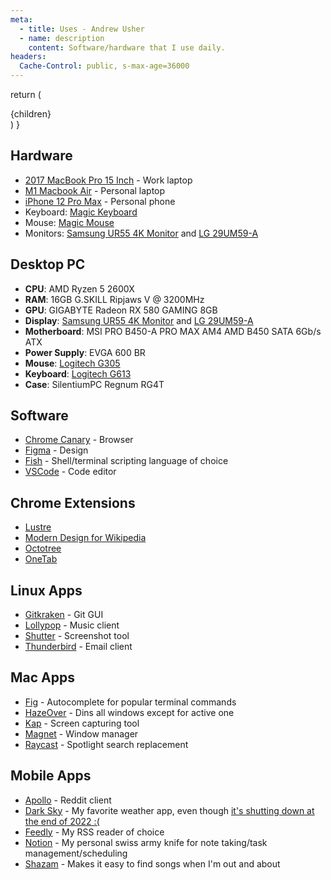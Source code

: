 ```yaml
---
meta:
  - title: Uses - Andrew Usher
  - name: description
    content: Software/hardware that I use daily.
headers:
  Cache-Control: public, s-max-age=36000
---
```


  return (
    <main className="prose max-w-screen-xl mx-auto py-12 p-8 dark:prose-invert">
      {children}
    </main>
  )
}

## Hardware

- [2017 MacBook Pro 15 Inch](https://www.amazon.com/Apple-i7-7700HQ-Quad-Core-Bluetooth-Refurbished/dp/B07K1KNH29) - Work laptop
- [M1 Macbook Air](https://www.bestbuy.com/site/macbook-air-13-3-laptop-apple-m1-chip-8gb-memory-256gb-ssd-latest-model-space-gray/5721600.p?skuId=5721600) - Personal laptop
- [iPhone 12 Pro Max](https://www.amazon.com/Apple-iPhone-Graphite-Carrier-Subscription/dp/B08L5P2CRK) - Personal phone
- Keyboard: [Magic Keyboard](https://www.apple.com/shop/product/MK2A3LL/A/magic-keyboard-us-english)
- Mouse: [Magic Mouse](https://www.apple.com/shop/product/MK2E3AM/A/magic-mouse)
- Monitors: [Samsung UR55 4K Monitor](https://www.bestbuy.com/site/samsung-ur55-series-28-ips-4k-uhd-monitor-black/6386391.p?skuId=6386391) and [LG 29UM59-A](https://www.amazon.com/gp/product/B071L1KDVB/ref=ppx_yo_dt_b_asin_title_o08_s00?ie=UTF8&psc=1)

## Desktop PC

- **CPU**: AMD Ryzen 5 2600X
- **RAM**: 16GB G.SKILL Ripjaws V @ 3200MHz
- **GPU**: GIGABYTE Radeon RX 580 GAMING 8GB
- **Display**: [Samsung UR55 4K Monitor](https://www.bestbuy.com/site/samsung-ur55-series-28-ips-4k-uhd-monitor-black/6386391.p?skuId=6386391) and [LG 29UM59-A](https://www.amazon.com/gp/product/B071L1KDVB/ref=ppx_yo_dt_b_asin_title_o08_s00?ie=UTF8&psc=1)
- **Motherboard**: MSI PRO B450-A PRO MAX AM4 AMD B450 SATA 6Gb/s ATX
- **Power Supply**: EVGA 600 BR
- **Mouse**: [Logitech G305](https://www.amazon.com/dp/B08D7293XC/?coliid=I1MS32RMOJARLB&colid=1CSW165RQ9BV8&psc=1&ref_=lv_ov_lig_dp_it)
- **Keyboard**: [Logitech G613](https://www.amazon.com/Logitech-G613-Lightspeed-Mechanical-Multihost-Connectivity/dp/B07796MBJ7?ref_=ast_sto_dp&th=1&psc=1)
- **Case**: SilentiumPC Regnum RG4T

## Software

- [Chrome Canary](https://www.google.com/chrome/canary/) - Browser
- [Figma](http://figma.com/) - Design
- [Fish](https://fishshell.com/) - Shell/terminal scripting language of choice
- [VSCode](https://code.visualstudio.com/) - Code editor

## Chrome Extensions

- [Lustre](https://chrome.google.com/webstore/detail/lustre/cjmfiochlaffhnellbhffgnjocahinnh?hl=en)
- [Modern Design for Wikipedia](https://chrome.google.com/webstore/detail/modern-design-for-wikiped/emdkdnnopdnajipoapepbeeiemahbjcn)
- [Octotree](https://www.octotree.io/)
- [OneTab](https://chrome.google.com/webstore/detail/onetab/chphlpgkkbolifaimnlloiipkdnihall)

## Linux Apps

- [Gitkraken](https://www.gitkraken.com/) - Git GUI
- [Lollypop](https://wiki.gnome.org/Apps/Lollypop) - Music client
- [Shutter](https://shutter-project.org/) - Screenshot tool
- [Thunderbird](https://www.thunderbird.net/en-US/) - Email client

## Mac Apps

- [Fig](https://fig.io/) - Autocomplete for popular terminal commands
- [HazeOver](https://hazeover.com/) - Dins all windows except for active one
- [Kap](https://getkap.co/) - Screen capturing tool
- [Magnet](https://apps.apple.com/us/app/magnet/id441258766?mt=12) - Window manager
- [Raycast](https://www.raycast.com/) - Spotlight search replacement

## Mobile Apps

- [Apollo](https://apps.apple.com/us/app/apollo-for-reddit/id979274575) - Reddit client
- [Dark Sky](https://apps.apple.com/us/app/dark-sky-weather/id517329357) - My favorite weather app, even though [it's shutting down at the end of 2022 :(](https://www.theverge.com/2021/6/10/22527878/dark-sky-apple-ios-app-website-api-shut-down-end-of-2022)
- [Feedly](https://apps.apple.com/us/app/feedly-smart-news-reader/id396069556) - My RSS reader of choice
- [Notion](https://apps.apple.com/us/app/notion-notes-docs-tasks/id1232780281) - My personal swiss army knife for note taking/task management/scheduling
- [Shazam](https://apps.apple.com/us/app/shazam-music-discovery/id284993459) - Makes it easy to find songs when I'm out and about
